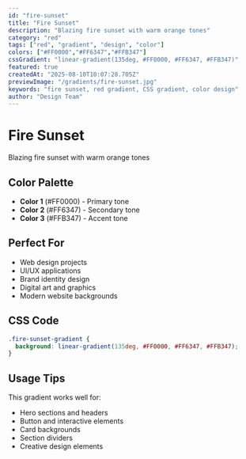 ```yaml
---
id: "fire-sunset"
title: "Fire Sunset"
description: "Blazing fire sunset with warm orange tones"
category: "red"
tags: ["red", "gradient", "design", "color"]
colors: ["#FF0000","#FF6347","#FFB347"]
cssGradient: "linear-gradient(135deg, #FF0000, #FF6347, #FFB347)"
featured: true
createdAt: "2025-08-10T10:07:28.705Z"
previewImage: "/gradients/fire-sunset.jpg"
keywords: "fire sunset, red gradient, CSS gradient, color design"
author: "Design Team"
---
```


# Fire Sunset

Blazing fire sunset with warm orange tones

## Color Palette

- **Color 1** (#FF0000) - Primary tone
- **Color 2** (#FF6347) - Secondary tone
- **Color 3** (#FFB347) - Accent tone

## Perfect For

- Web design projects
- UI/UX applications
- Brand identity design
- Digital art and graphics
- Modern website backgrounds

## CSS Code

```css
.fire-sunset-gradient {
  background: linear-gradient(135deg, #FF0000, #FF6347, #FFB347);
}
```

## Usage Tips

This gradient works well for:
- Hero sections and headers
- Button and interactive elements
- Card backgrounds
- Section dividers
- Creative design elements
